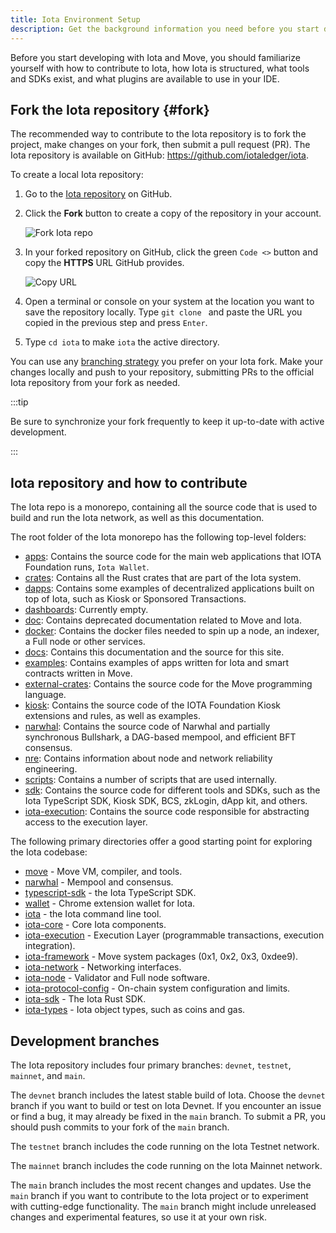 ```yaml
---
title: Iota Environment Setup
description: Get the background information you need before you start developing on Iota. Learn the layout of the Iota monorepository and the suggested development environment for working with Move.
---
```


Before you start developing with Iota and Move, you should familiarize yourself with how to contribute to Iota, how Iota is structured, what tools and SDKs exist, and what plugins are available to use in your IDE.

## Fork the Iota repository {#fork}

The recommended way to contribute to the Iota repository is to fork the project, make changes on your fork, then submit a pull request (PR). The Iota repository is available on GitHub: https://github.com/iotaledger/iota.

To create a local Iota repository:

1. Go to the [Iota repository](https://github.com/iotaledger/iota) on GitHub.
1. Click the **Fork** button to create a copy of the repository in your account.

    ![Fork Iota repo](./images/fork.png)

1. In your forked repository on GitHub, click the green `Code <>` button and copy the **HTTPS** URL GitHub provides.

    ![Copy URL](./images/gh-url.png)

1. Open a terminal or console on your system at the location you want to save the repository locally. Type `git clone ` and paste the URL you copied in the previous step and press `Enter`.
1. Type `cd iota` to make `iota` the active directory.

You can use any [branching strategy](https://docs.github.com/en/pull-requests/collaborating-with-pull-requests/proposing-changes-to-your-work-with-pull-requests/creating-and-deleting-branches-within-your-repository) you prefer on your Iota fork. Make your changes locally and push to your repository, submitting PRs to the official Iota repository from your fork as needed.

:::tip

Be sure to synchronize your fork frequently to keep it up-to-date with active development.

:::


## Iota repository and how to contribute

The Iota repo is a monorepo, containing all the source code that is used to build and run the Iota network, as well as this documentation.

The root folder of the Iota monorepo has the following top-level folders:

- [apps](https://github.com/iotaledger/iota/tree/main/apps): Contains the source code for the main web applications that IOTA Foundation runs, `Iota Wallet`.
- [crates](https://github.com/iotaledger/iota/tree/main/crates): Contains all the Rust crates that are part of the Iota system.
- [dapps](https://github.com/iotaledger/iota/tree/main/dapps): Contains some examples of decentralized applications built on top of Iota, such as Kiosk or Sponsored Transactions.
- [dashboards](https://github.com/iotaledger/iota/tree/main/dashboards): Currently empty.
- [doc](https://github.com/iotaledger/iota/tree/main/doc): Contains deprecated documentation related to Move and Iota.
- [docker](https://github.com/iotaledger/iota/tree/main/docker): Contains the docker files needed to spin up a node, an indexer, a Full node or other services.
- [docs](https://github.com/iotaledger/iota/tree/main/docs): Contains this documentation and the source for this site.
- [examples](https://github.com/iotaledger/iota/tree/main/examples): Contains examples of apps written for Iota and smart contracts written in Move.
- [external-crates](https://github.com/iotaledger/iota/tree/main/external-crates): Contains the source code for the Move programming language.
- [kiosk](https://github.com/iotaledger/iota/tree/main/kiosk): Contains the source code of the IOTA Foundation Kiosk extensions and rules, as well as examples.
- [narwhal](https://github.com/iotaledger/iota/tree/main/narwhal): Contains the source code of Narwhal and partially synchronous Bullshark, a DAG-based mempool, and efficient BFT consensus.
- [nre](https://github.com/iotaledger/iota/tree/main/nre): Contains information about node and network reliability engineering.
- [scripts](https://github.com/iotaledger/iota/tree/main/scripts): Contains a number of scripts that are used internally.
- [sdk](https://github.com/iotaledger/iota/tree/main/sdk): Contains the source code for different tools and SDKs, such as the Iota TypeScript SDK, Kiosk SDK, BCS, zkLogin, dApp kit, and others.
- [iota-execution](https://github.com/iotaledger/iota/tree/main/iota-execution): Contains the source code responsible for abstracting access to the execution layer.

The following primary directories offer a good starting point for exploring the Iota codebase:

- [move](https://github.com/iotaledger/iota/tree/main/external-crates/move) - Move VM, compiler, and tools.
- [narwhal](https://github.com/iotaledger/iota/tree/main/narwhal) - Mempool and consensus.
- [typescript-sdk](https://github.com/iotaledger/iota/tree/main/sdk/typescript/) - the Iota TypeScript SDK.
- [wallet](https://github.com/iotaledger/iota/tree/main/apps/wallet) - Chrome extension wallet for Iota.
- [iota](https://github.com/iotaledger/iota/tree/main/crates/iota) - the Iota command line tool.
- [iota-core](https://github.com/iotaledger/iota/tree/main/crates/iota-core) - Core Iota components.
- [iota-execution](https://github.com/iotaledger/iota/tree/main/iota-execution) - Execution Layer (programmable transactions, execution integration).
- [iota-framework](https://github.com/iotaledger/iota/tree/main/crates/iota-framework) - Move system packages (0x1, 0x2, 0x3, 0xdee9).
- [iota-network](https://github.com/iotaledger/iota/tree/main/crates/iota-network) - Networking interfaces.
- [iota-node](https://github.com/iotaledger/iota/tree/main/crates/iota-node) - Validator and Full node software.
- [iota-protocol-config](https://github.com/iotaledger/iota/tree/main/crates/iota-protocol-config) - On-chain system configuration and limits.
- [iota-sdk](https://github.com/iotaledger/iota/tree/main/crates/iota-sdk) - The Iota Rust SDK.
- [iota-types](https://github.com/iotaledger/iota/tree/main/crates/iota-types) - Iota object types, such as coins and gas.

## Development branches

The Iota repository includes four primary branches: `devnet`, `testnet`, `mainnet`, and `main`.

The `devnet` branch includes the latest stable build of Iota. Choose the `devnet` branch if you want to build or test on Iota Devnet. If you encounter an issue or find a bug, it may already be fixed in the `main` branch. To submit a PR, you should push commits to your fork of the `main` branch.

The `testnet` branch includes the code running on the Iota Testnet network.

The `mainnet` branch includes the code running on the Iota Mainnet network.

The `main` branch includes the most recent changes and updates. Use the `main` branch if you want to contribute to the Iota project or to experiment with cutting-edge functionality. The `main` branch might include unreleased changes and experimental features, so use it at your own risk.
